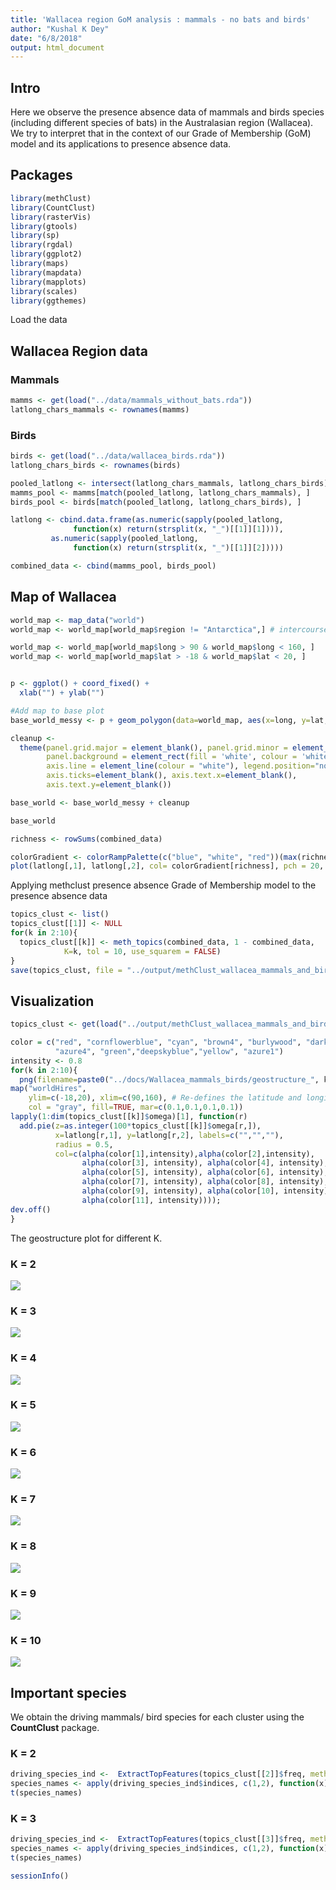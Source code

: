 ```yaml
---
title: 'Wallacea region GoM analysis : mammals - no bats and birds'
author: "Kushal K Dey"
date: "6/8/2018"
output: html_document
---
```


## Intro

Here we observe the presence absence data of mammals and birds species (including different species of bats) in the Australasian region (Wallacea).  We try to interpret that in the context of our Grade of Membership (GoM) model and its applications to presence absence data.

## Packages

```r
library(methClust)
library(CountClust)
library(rasterVis)
library(gtools)
library(sp)
library(rgdal)
library(ggplot2)
library(maps)
library(mapdata)
library(mapplots)
library(scales)
library(ggthemes)
```

Load the data

## Wallacea Region data

### Mammals

```r
mamms <- get(load("../data/mammals_without_bats.rda"))
latlong_chars_mammals <- rownames(mamms)
```

### Birds

```r
birds <- get(load("../data/wallacea_birds.rda"))
latlong_chars_birds <- rownames(birds)
```

```r
pooled_latlong <- intersect(latlong_chars_mammals, latlong_chars_birds)
mamms_pool <- mamms[match(pooled_latlong, latlong_chars_mammals), ]
birds_pool <- birds[match(pooled_latlong, latlong_chars_birds), ]
```

```r
latlong <- cbind.data.frame(as.numeric(sapply(pooled_latlong, 
              function(x) return(strsplit(x, "_")[[1]][1]))),
         as.numeric(sapply(pooled_latlong, 
              function(x) return(strsplit(x, "_")[[1]][2]))))
```

```r
combined_data <- cbind(mamms_pool, birds_pool)
```


## Map of Wallacea 

```r
world_map <- map_data("world")
world_map <- world_map[world_map$region != "Antarctica",] # intercourse antarctica

world_map <- world_map[world_map$long > 90 & world_map$long < 160, ]
world_map <- world_map[world_map$lat > -18 & world_map$lat < 20, ]


p <- ggplot() + coord_fixed() +
  xlab("") + ylab("")

#Add map to base plot
base_world_messy <- p + geom_polygon(data=world_map, aes(x=long, y=lat, group=group), colour="light green", fill="light green")

cleanup <- 
  theme(panel.grid.major = element_blank(), panel.grid.minor = element_blank(), 
        panel.background = element_rect(fill = 'white', colour = 'white'), 
        axis.line = element_line(colour = "white"), legend.position="none",
        axis.ticks=element_blank(), axis.text.x=element_blank(),
        axis.text.y=element_blank())

base_world <- base_world_messy + cleanup

base_world

```

```r
richness <- rowSums(combined_data)
```

```r
colorGradient <- colorRampPalette(c("blue", "white", "red"))(max(richness))
plot(latlong[,1], latlong[,2], col= colorGradient[richness], pch = 20, cex = 1.5)
```

Applying methclust presence absence Grade of Membership model to the presence absence data

```r
topics_clust <- list()
topics_clust[[1]] <- NULL
for(k in 2:10){
  topics_clust[[k]] <- meth_topics(combined_data, 1 - combined_data, 
            K=k, tol = 10, use_squarem = FALSE)
}
save(topics_clust, file = "../output/methClust_wallacea_mammals_and_birds.rda")

```

## Visualization

```r
topics_clust <- get(load("../output/methClust_wallacea_mammals_and_birds.rda"))
```

```r
color = c("red", "cornflowerblue", "cyan", "brown4", "burlywood", "darkgoldenrod1",
          "azure4", "green","deepskyblue","yellow", "azure1")
intensity <- 0.8
for(k in 2:10){
  png(filename=paste0("../docs/Wallacea_mammals_birds/geostructure_", k, ".png"),width = 1000, height = 800)
map("worldHires",
    ylim=c(-18,20), xlim=c(90,160), # Re-defines the latitude and longitude range
    col = "gray", fill=TRUE, mar=c(0.1,0.1,0.1,0.1))
lapply(1:dim(topics_clust[[k]]$omega)[1], function(r)
  add.pie(z=as.integer(100*topics_clust[[k]]$omega[r,]),
          x=latlong[r,1], y=latlong[r,2], labels=c("","",""),
          radius = 0.5,
          col=c(alpha(color[1],intensity),alpha(color[2],intensity),
                alpha(color[3], intensity), alpha(color[4], intensity),
                alpha(color[5], intensity), alpha(color[6], intensity),
                alpha(color[7], intensity), alpha(color[8], intensity),
                alpha(color[9], intensity), alpha(color[10], intensity),
                alpha(color[11], intensity))));
dev.off()
}

```


The geostructure plot for different K.

### K = 2

![](Wallacea_mammals_birds/geostructure_2.png)


### K = 3

![](Wallacea_mammals_birds/geostructure_3.png)

### K = 4

![](Wallacea_mammals_birds/geostructure_4.png)

### K = 5

![](Wallacea_mammals_birds/geostructure_5.png)

### K = 6

![](Wallacea_mammals_birds/geostructure_6.png)


### K = 7

![](Wallacea_mammals_birds/geostructure_7.png)

### K = 8

![](Wallacea_mammals_birds/geostructure_8.png)


### K = 9

![](Wallacea_mammals_birds/geostructure_9.png)

### K = 10

![](Wallacea_mammals_birds/geostructure_10.png)


## Important species

We obtain the driving mammals/ bird species for each cluster using the **CountClust** package.

### K = 2

```r
driving_species_ind <-  ExtractTopFeatures(topics_clust[[2]]$freq, method = "poisson", options = "min", top_features = 250)
species_names <- apply(driving_species_ind$indices, c(1,2), function(x) return (rownames(topics_clust[[2]]$freq)[x]))
t(species_names)
```

### K = 3

```r
driving_species_ind <-  ExtractTopFeatures(topics_clust[[3]]$freq, method = "poisson", options = "min", top_features = 250)
species_names <- apply(driving_species_ind$indices, c(1,2), function(x) return (rownames(topics_clust[[2]]$freq)[x]))
t(species_names)
```

```r
sessionInfo()
```

